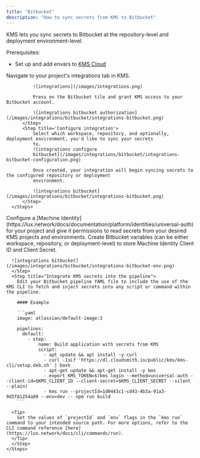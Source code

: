 ```yaml
---
title: "Bitbucket"
description: "How to sync secrets from KMS to Bitbucket"
---
```


KMS lets you sync secrets to Bitbucket at the repository-level and deployment environment-level.


Prerequisites:

- Set up and add envars to [KMS Cloud](https://kms.lux.network)

<AccordionGroup>
  <Accordion title="Push secrets to Bitbucket from KMS">
      <Steps>
          <Step title="Authorize KMS for Bitbucket">
              Navigate to your project's integrations tab in KMS.

              ![integrations](/images/integrations.png)

              Press on the Bitbucket tile and grant KMS access to your Bitbucket account.

              ![integrations bitbucket authorization](/images/integrations/bitbucket/integrations-bitbucket.png)
          </Step>
          <Step title='Configure integration'>
              Select which workspace, repository, and optionally, deployment environment, you'd like to sync your secrets
              to.
              ![integrations configure
              bitbucket](/images/integrations/bitbucket/integrations-bitbucket-configuration.png)

              Once created, your integration will begin syncing secrets to the configured repository or deployment
              environment.

              ![integrations bitbucket](/images/integrations/bitbucket/integrations-bitbucket.png)
          </Step>
      </Steps>

  </Accordion>
  <Accordion title="Pull secrets in Bitbucket pipelines from KMS">
    <Steps>
      <Step title="Configure KMS Access">
        Configure a [Machine Identity](https://lux.network/docs/documentation/platform/identities/universal-auth) for your project and give it permissions to read secrets from your desired KMS projects and environments.
      </Step>
      <Step title="Initialize Bitbucket variables">
      Create Bitbucket variables (can be either workspace, repository, or deployment-level) to store Machine Identity Client ID and Client Secret.
      
      ![integrations bitbucket](/images/integrations/bitbucket/integrations-bitbucket-env.png)
      </Step>
      <Step title="Integrate KMS secrets into the pipeline">
        Edit your Bitbucket pipeline YAML file to include the use of the KMS CLI to fetch and inject secrets into any script or command within the pipeline.
        
        #### Example

        ```yaml
        image: atlassian/default-image:3

        pipelines:
          default:
            - step:
                name: Build application with secrets from KMS
                script:
                  - apt update && apt install -y curl
                  - curl -1sLf 'https://dl.cloudsmith.io/public/kms/kms-cli/setup.deb.sh' | bash
                  - apt-get update && apt-get install -y kms
                  - export KMS_TOKEN=$(kms login --method=universal-auth --client-id=$KMS_CLIENT_ID --client-secret=$KMS_CLIENT_SECRET --silent --plain)
                  - kms run --projectId=1d0443c1-cd43-4b3a-91a3-9d5f81254a89 --env=dev -- npm run build
        ```

      <Tip>
        Set the values of `projectId` and `env` flags in the `kms run` command to your intended source path. For more options, refer to the CLI command reference [here](https://lux.network/docs/cli/commands/run).
      </Tip>
      </Step>
    </Steps>

  </Accordion>
</AccordionGroup>
